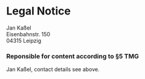 
# Legal Notice

Jan Kaßel<br />
Eisenbahnstr. 150<br />
04315 Leipzig

<Contact />

### Reponsible for content according to §5 TMG

Jan Kaßel, contact details see above.
